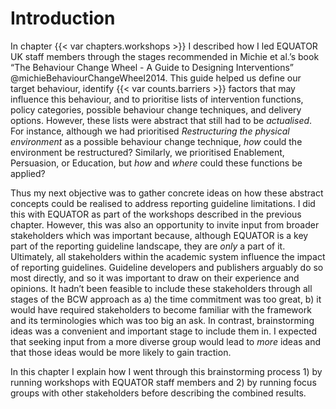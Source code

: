 
# Introduction

In chapter {{< var chapters.workshops >}} I described how I led EQUATOR UK staff members through the stages recommended in Michie et al.'s book "The Behaviour Change Wheel - A Guide to Designing Interventions" @michieBehaviourChangeWheel2014. This guide helped us define our target behaviour, identify {{< var counts.barriers >}} factors that may influence this behaviour, and to prioritise lists of intervention functions, policy categories, possible behaviour change techniques, and delivery options. However, these lists were abstract that still had to be _actualised_. For instance, although we had prioritised _Restructuring the physical environment_ as a possible behaviour change technique, _how_ could the environment be restructured? Similarly, we prioritised Enablement, Persuasion, or Education, but _how_ and _where_ could these functions be applied? 

Thus my next objective was to gather concrete ideas on how these abstract concepts could be realised to address reporting guideline limitations. I did this with EQUATOR as part of the workshops described in the previous chapter. However, this was also an opportunity to invite input from broader stakeholders which was important because, although EQUATOR is a key part of the reporting guideline landscape, they are _only_ a part of it. Ultimately, all stakeholders within the academic system influence the impact of reporting guidelines. Guideline developers and publishers arguably do so most directly, and so it was important to draw on their experience and opinions. It hadn't been feasible to include these stakeholders through all stages of the BCW approach as a) the time commitment was too great, b) it would have required stakeholders to become familiar with the framework and its terminologies which was too big an ask. In contrast, brainstorming ideas was a convenient and important stage to include them in. I expected that seeking input from a more diverse group would lead to _more_ ideas and that those ideas would be more likely to gain traction.

In this chapter I explain how I went through this brainstorming process 1) by running workshops with EQUATOR staff members and 2) by running focus groups with other stakeholders before describing the combined results. 

<!-- # ASK Charlotte: is the objective clear, justified, and sign posted? -->
<!-- Although some EQUATOR members have developed reporting guidelines, their experience may not be representative of "external" guideline developers who, despite having a deep understanding of their own guidance, may consider reporting guidelines as a small part of their academic identity and may not "live and breathe" reporting guidelines in the same way EQUATOR does. -->




